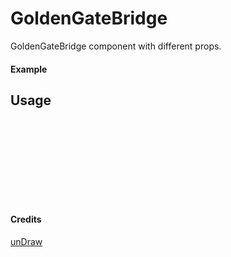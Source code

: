 
<Meta of={GoldenGateBridge} title="unDraw/GoldenGateBridge" />

# GoldenGateBridge

GoldenGateBridge component with different props.

#### Example

<Canvas of={GoldenGateBridge.Primary} />

## Usage

```ts
import { GoldenGateBridge } from "yadl-ui";

const Example = () => {
  return (
      <GoldenGateBridge />
  );
};

export default Example;
```

#### Credits
[unDraw](https://undraw.co/illustrations)
